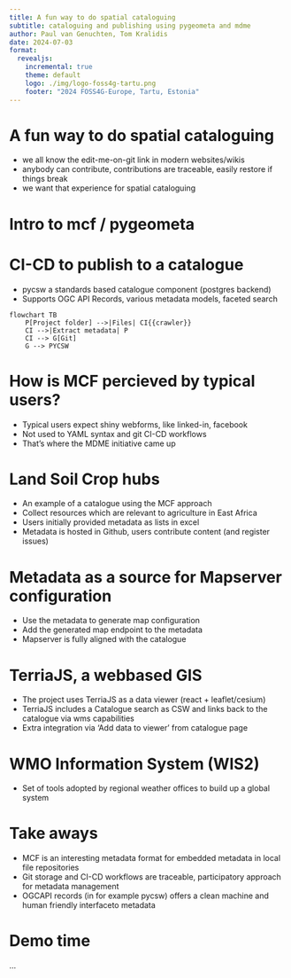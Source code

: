```yaml
---
title: A fun way to do spatial cataloguing 
subtitle: cataloguing and publishing using pygeometa and mdme
author: Paul van Genuchten, Tom Kralidis
date: 2024-07-03
format:
  revealjs:
    incremental: true
    theme: default
    logo: ./img/logo-foss4g-tartu.png
    footer: "2024 FOSS4G-Europe, Tartu, Estonia"
---
```


# A fun way to do spatial cataloguing

- we all know the edit-me-on-git link in modern websites/wikis
- anybody can contribute, contributions are traceable, easily restore if things break
- we want that experience for spatial cataloguing

# Intro to mcf / pygeometa



# CI-CD to publish to a catalogue

- pycsw a standards based catalogue component (postgres backend)
- Supports OGC API Records, various metadata models, faceted search 
```mermaid
flowchart TB
    P[Project folder] -->|Files| CI{{crawler}}
    CI -->|Extract metadata| P
    CI --> G[Git] 
    G --> PYCSW
```


# How is MCF percieved by typical users?

- Typical users expect shiny webforms, like linked-in, facebook
- Not used to YAML syntax and git CI-CD workflows
- That's  where the MDME initiative came up

# Land Soil Crop hubs

- An example of a catalogue using the MCF approach
- Collect resources which are relevant to agriculture in East Africa
- Users initially provided metadata as lists in excel
- Metadata is hosted in Github, users contribute content (and register issues)

# Metadata as a source for Mapserver configuration

- Use the metadata to generate map configuration 
- Add the generated map endpoint to the metadata
- Mapserver is fully aligned with the catalogue

# TerriaJS, a webbased GIS

- The project uses TerriaJS as a data viewer (react + leaflet/cesium)
- TerriaJS includes a Catalogue search as CSW and links back to the catalogue via wms capabilities
- Extra integration via 'Add data to viewer' from catalogue page

# WMO Information System (WIS2)

- Set of tools adopted by regional weather offices to build up a global system

# Take aways

- MCF is an interesting metadata format for embedded metadata in local file repositories
- Git storage and CI-CD workflows are traceable, participatory approach for metadata management
- OGCAPI records (in for example pycsw) offers a clean machine and human friendly interfaceto metadata

# Demo time

...